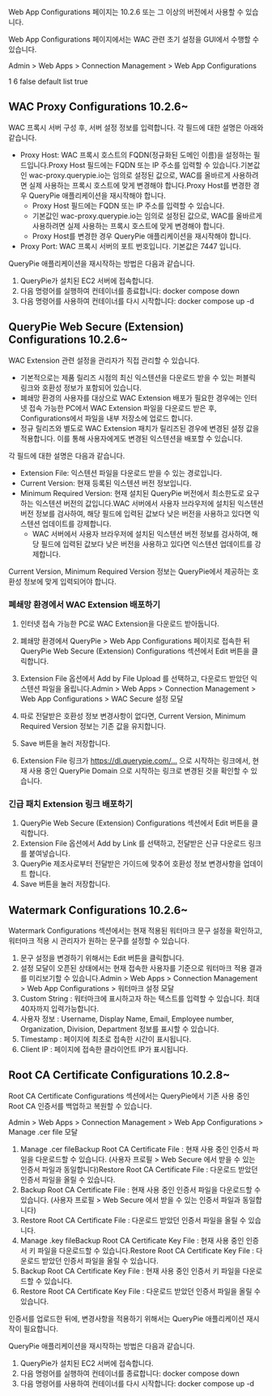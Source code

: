 Web App Configurations 페이지는 10.2.6 또는 그 이상의 버전에서 사용할 수 있습니다.

Web App Configurations 페이지에서는 WAC 관련 초기 설정을 GUI에서 수행할 수 있습니다.

Admin > Web Apps > Connection Management > Web App Configurations

1
6
false
default
list
true
## WAC Proxy Configurations  10.2.6~ 
WAC 프록시 서버 구성 후, 서버 설정 정보를 입력합니다. 각 필드에 대한 설명은 아래와 같습니다.

* Proxy Host: WAC 프록시 호스트의 FQDN(정규화된 도메인 이름)을 설정하는 필드입니다.Proxy Host 필드에는 FQDN 또는 IP 주소를 입력할 수 있습니다.기본값인 wac-proxy.querypie.io는 임의로 설정된 값으로, WAC를 올바르게 사용하려면 실제 사용하는 프록시 호스트에 맞게 변경해야 합니다.Proxy Host를 변경한 경우 QueryPie 애플리케이션을 재시작해야 합니다. 
  * Proxy Host 필드에는 FQDN 또는 IP 주소를 입력할 수 있습니다.
  * 기본값인 wac-proxy.querypie.io는 임의로 설정된 값으로, WAC를 올바르게 사용하려면 실제 사용하는 프록시 호스트에 맞게 변경해야 합니다.
  * Proxy Host를 변경한 경우 QueryPie 애플리케이션을 재시작해야 합니다. 
* Proxy Port: WAC 프록시 서버의 포트 번호입니다. 기본값은 7447 입니다.

QueryPie 애플리케이션을 재시작하는 방법은 다음과 같습니다.

1. QueryPie가 설치된 EC2 서버에 접속합니다.
2. 다음 명령어를 실행하여 컨테이너를 종료합니다: docker compose down
3. 다음 명령어를 사용하여 컨테이너를 다시 시작합니다: docker compose up -d

## QueryPie Web Secure (Extension) Configurations  10.2.6~
WAC Extension 관련 설정을 관리자가 직접 관리할 수 있습니다. 

* 기본적으로는 제품 릴리즈 시점의 최신 익스텐션을 다운로드 받을 수 있는 퍼블릭 링크와 호환성 정보가 포함되어 있습니다.
* 폐쇄망 환경의 사용자를 대상으로 WAC Extension 배포가 필요한 경우에는 인터넷 접속 가능한 PC에서 WAC Extension 파일을 다운로드 받은 후, Configurations에서 파일을 내부 저장소에 업로드 합니다.
* 정규 릴리즈와 별도로 WAC Extension 패치가 릴리즈된 경우에 변경된 설정 값을 적용합니다. 이를 통해 사용자에게도 변경된 익스텐션을 배포할 수 있습니다.

각 필드에 대한 설명은 다음과 같습니다.

* Extension File: 익스텐션 파일을 다운로드 받을 수 있는 경로입니다.
* Current Version: 현재 등록된 익스텐션 버전 정보입니다.
* Minimum Required Version: 현재 설치된 QueryPie 버전에서 최소한도로 요구하는 익스텐션 버전의 값입니다.WAC 서버에서 사용자 브라우저에 설치된 익스텐션 버전 정보를 검사하여, 해당 필드에 입력된 값보다 낮은 버전을 사용하고 있다면 익스텐션 업데이트를 강제합니다.
  * WAC 서버에서 사용자 브라우저에 설치된 익스텐션 버전 정보를 검사하여, 해당 필드에 입력된 값보다 낮은 버전을 사용하고 있다면 익스텐션 업데이트를 강제합니다.

Current Version, Minimum Required Version 정보는 QueryPie에서 제공하는 호환성 정보에 맞게 입력되어야 합니다.

### 폐쇄망 환경에서 WAC Extension 배포하기
1. 인터넷 접속 가능한 PC로 WAC Extension을 다운로드 받아둡니다.
2. 폐쇄망 환경에서 QueryPie > Web App Configurations 페이지로 접속한 뒤 QueryPie Web Secure (Extension) Configurations 섹션에서 Edit 버튼을 클릭합니다.
3. Extension File 옵션에서 Add by File Upload 를 선택하고, 다운로드 받았던 익스텐션 파일을 올립니다.Admin > Web Apps > Connection Management > Web App Configurations > WAC Secure 설정 모달

1. 따로 전달받은 호환성 정보 변경사항이 없다면, Current Version, Minimum Required Version 정보는 기존 값을 유지합니다.
2. Save 버튼을 눌러 저장합니다.
3. Extension File 링크가 https://dl.querypie.com/… 으로 시작하는 링크에서, 현재 사용 중인 QueryPie Domain 으로 시작하는 링크로 변경된 것을 확인할 수 있습니다.

### 긴급 패치 Extension 링크 배포하기
1. QueryPie Web Secure (Extension) Configurations 섹션에서 Edit 버튼을 클릭합니다.
2. Extension File 옵션에서 Add by Link 를 선택하고, 전달받은 신규 다운로드 링크를 붙여넣습니다.
3. QueryPie 제조사로부터 전달받은 가이드에 맞추어 호환성 정보 변경사항을 업데이트 합니다. 
4. Save 버튼을 눌러 저장합니다.

## Watermark Configurations  10.2.6~
Watermark Configurations 섹션에서는 현재 적용된 워터마크 문구 설정을 확인하고, 워터마크 적용 시 관리자가 원하는 문구를 설정할 수 있습니다.

1. 문구 설정을 변경하기 위해서는 Edit 버튼을 클릭합니다.
2. 설정 모달이 오픈된 상태에서는 현재 접속한 사용자를 기준으로 워터마크 적용 결과를 미리보기할 수 있습니다.Admin > Web Apps > Connection Management > Web App Configurations > 워터마크 설정 모달
3. Custom String : 워터마크에 표시하고자 하는 텍스트를 입력할 수 있습니다. 최대 40자까지 입력가능합니다.
4. 사용자 정보 : Username, Display Name, Email, Employee number, Organization, Division, Department 정보를 표시할 수 있습니다.
5. Timestamp : 페이지에 최초로 접속한 시간이 표시됩니다.
6. Client IP : 페이지에 접속한 클라이언트 IP가 표시됩니다.

## Root CA Certificate Configurations  10.2.8~
Root CA Certificate Configurations 섹션에서는 QueryPie에서 기존 사용 중인 Root CA 인증서를 백업하고 복원할 수 있습니다.

Admin > Web Apps > Connection Management > Web App Configurations > Manage .cer file 모달

1. Manage .cer fileBackup Root CA Certificate File : 현재 사용 중인 인증서 파일을 다운로드할 수 있습니다. (사용자 프로필 > Web Secure 에서 받을 수 있는 인증서 파일과 동일합니다)Restore Root CA Certificate File : 다운로드 받았던 인증서 파일을 올릴 수 있습니다.
  1. Backup Root CA Certificate File : 현재 사용 중인 인증서 파일을 다운로드할 수 있습니다. (사용자 프로필 > Web Secure 에서 받을 수 있는 인증서 파일과 동일합니다)
  2. Restore Root CA Certificate File : 다운로드 받았던 인증서 파일을 올릴 수 있습니다.
2. Manage .key fileBackup Root CA Certificate Key File : 현재 사용 중인 인증서 키 파일을 다운로드할 수 있습니다.Restore Root CA Certificate Key File : 다운로드 받았던 인증서 파일을 올릴 수 있습니다.
  1. Backup Root CA Certificate Key File : 현재 사용 중인 인증서 키 파일을 다운로드할 수 있습니다.
  2. Restore Root CA Certificate Key File : 다운로드 받았던 인증서 파일을 올릴 수 있습니다.

인증서를 업로드한 뒤에, 변경사항을 적용하기 위해서는 QueryPie 애플리케이션 재시작이 필요합니다.

QueryPie 애플리케이션을 재시작하는 방법은 다음과 같습니다.

1. QueryPie가 설치된 EC2 서버에 접속합니다.
2. 다음 명령어를 실행하여 컨테이너를 종료합니다: docker compose down
3. 다음 명령어를 사용하여 컨테이너를 다시 시작합니다: docker compose up -d
